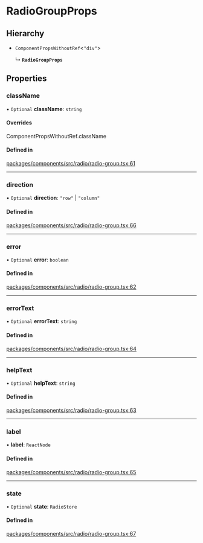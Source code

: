 # RadioGroupProps

## Hierarchy

- `ComponentPropsWithoutRef`\<`"div"`\>

  ↳ **`RadioGroupProps`**

## Properties

### className

• `Optional` **className**: `string`

#### Overrides

ComponentPropsWithoutRef.className

#### Defined in

[packages/components/src/radio/radio-group.tsx:61](https://github.com/vtex/shoreline/blob/7e966c5a4/packages/components/src/radio/radio-group.tsx#L61)

---

### direction

• `Optional` **direction**: `"row"` \| `"column"`

#### Defined in

[packages/components/src/radio/radio-group.tsx:66](https://github.com/vtex/shoreline/blob/7e966c5a4/packages/components/src/radio/radio-group.tsx#L66)

---

### error

• `Optional` **error**: `boolean`

#### Defined in

[packages/components/src/radio/radio-group.tsx:62](https://github.com/vtex/shoreline/blob/7e966c5a4/packages/components/src/radio/radio-group.tsx#L62)

---

### errorText

• `Optional` **errorText**: `string`

#### Defined in

[packages/components/src/radio/radio-group.tsx:64](https://github.com/vtex/shoreline/blob/7e966c5a4/packages/components/src/radio/radio-group.tsx#L64)

---

### helpText

• `Optional` **helpText**: `string`

#### Defined in

[packages/components/src/radio/radio-group.tsx:63](https://github.com/vtex/shoreline/blob/7e966c5a4/packages/components/src/radio/radio-group.tsx#L63)

---

### label

• **label**: `ReactNode`

#### Defined in

[packages/components/src/radio/radio-group.tsx:65](https://github.com/vtex/shoreline/blob/7e966c5a4/packages/components/src/radio/radio-group.tsx#L65)

---

### state

• `Optional` **state**: `RadioStore`

#### Defined in

[packages/components/src/radio/radio-group.tsx:67](https://github.com/vtex/shoreline/blob/7e966c5a4/packages/components/src/radio/radio-group.tsx#L67)
